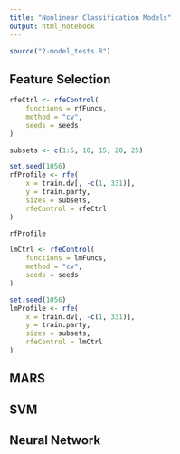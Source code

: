 ```yaml
---
title: "Nonlinear Classification Models"
output: html_notebook
---
```


```r
source("2-model_tests.R")
```

## Feature Selection

```r
rfeCtrl <- rfeControl(
    functions = rfFuncs,
    method = "cv",
    seeds = seeds
)
```

```r
subsets <- c(1:5, 10, 15, 20, 25)
```

```r
set.seed(1056)
rfProfile <- rfe(
    x = train.dv[, -c(1, 331)],
    y = train.party,
    sizes = subsets,
    rfeControl = rfeCtrl
)
```

```r
rfProfile
```

```r
lmCtrl <- rfeControl(
    functions = lmFuncs,
    method = "cv",
    seeds = seeds
)
```

```r
set.seed(1056)
lmProfile <- rfe(
    x = train.dv[, -c(1, 331)],
    y = train.party,
    sizes = subsets,
    rfeControl = lmCtrl
)
```


## MARS

## SVM

## Neural Network

